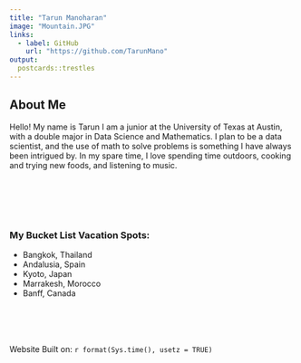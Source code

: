 ```yaml
---
title: "Tarun Manoharan"
image: "Mountain.JPG"
links:
  - label: GitHub
    url: "https://github.com/TarunMano"
output:
  postcards::trestles
---
```

 
## About Me

Hello! My name is Tarun I am a junior at the University of Texas at Austin, with a 
double major in Data Science and Mathematics. I plan to be a data scientist, 
and the use of math to solve problems is something I have always been intrigued by.
In my spare time, I love spending time outdoors, cooking and trying new foods, 
and listening to music. 

<br><br><br><br>

### My Bucket List Vacation Spots:

* Bangkok, Thailand
* Andalusia, Spain
* Kyoto, Japan
* Marrakesh, Morocco
* Banff, Canada

<br><br><br><br>
Website Built on: `r format(Sys.time(), usetz = TRUE)`